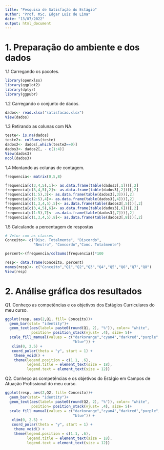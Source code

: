 ```yaml
---
title: "Pesquisa de Satisfação do Estágio"
author: "Prof. MSc. Edgar Luiz de Lima"
date: "13/07/2022"
output: html_document
---
```


# 1. Preparação do ambiente e dos dados

1.1 Carregando os pacotes.
```r
library(openxlsx)
library(ggplot2)
library(dplyr)
library(ggpubr)
```

1.2 Carregando o conjunto de dados.
```r
dados<- read.xlsx("satisfacao.xlsx")
View(dados)
```
1.3 Retirando as colunas com NA.
```r
teste<- is.na(dados)
teste2<- colSums(teste)
dados2<- dados[,which(teste2==0)]
dados3<- dados2[, - c(1:4)]
View(dados3)
ncol(dados3)
```

1.4 Montando as colunas de contagem.
```r
frequencia<- matrix(0,5,8)

frequencia[c(3,4,5),1]<- as.data.frame(table(dados3[,1]))[,2]
frequencia[c(3,4,5),2]<- as.data.frame(table(dados3[,2]))[,2]
frequencia[c(1:5),3]<- as.data.frame(table(dados3[,3]))[,2]
frequencia[c(2:5),4]<- as.data.frame(table(dados3[,4]))[,2]
frequencia[c(1,3,4,5),5]<- as.data.frame(table(dados3[,5]))[,2]
frequencia[c(3,4,5),6]<- as.data.frame(table(dados3[,6]))[,2]
frequencia[c(1:5),7]<- as.data.frame(table(dados3[,7]))[,2]
frequencia[c(1,3,4,5),8]<- as.data.frame(table(dados3[,8]))[,2]


```

1.5 Calculando a percentagem de respostas
```r
# Vetor com as classes
Conceito<- c("Disc. Totalmente", "Discordo", 
             "Neutro", "Concordo","Conc. Totalmente")

percent<-(frequencia/colSums(frequencia))*100

resp<- data.frame(Conceito, percent)
names(resp)<- c("Conceito","Q1","Q2","Q3","Q4","Q5","Q6","Q7","Q8")
View(resp)
```

# 2. Análise gráfica dos resultados

Q1. Conheço as competências e os objetivos dos Estágios Curriculares do meu curso.
```r
ggplot(resp, aes(2,Q1, fill= Conceito))+
  geom_bar(stat= "identity")+
  geom_text(aes(label= paste0(round(Q1, 2), "%")), color= "white",
            position= position_stack(vjust= .4), size= 5)+
  scale_fill_manual(values = c("darkorange","cyan4","darkred","purple",
                               "blue")) +
   xlim(0, 2.5) +
   coord_polar(theta = "y", start = 1) +
    theme_void() +
    theme(legend.position = c(1.1, .6),
          legend.title = element_text(size = 18),
          legend.text = element_text(size = 12))
```


Q2. Conheço as competências e os objetivos do Estágio em Campos de Atuação Profissional do meu curso.
```r
ggplot(resp, aes(2,Q2, fill= Conceito))+
  geom_bar(stat= "identity")+
  geom_text(aes(label= paste0(round(Q2, 2), "%")), color= "white",
            position= position_stack(vjust= .4), size= 5)+
  scale_fill_manual(values = c("darkorange","cyan4","darkred","purple",
                               "blue")) +
   xlim(0, 2.5) +
   coord_polar(theta = "y", start = 1) +
    theme_void() +
    theme(legend.position = c(1.1, .6),
          legend.title = element_text(size = 18),
          legend.text = element_text(size = 12))
```

